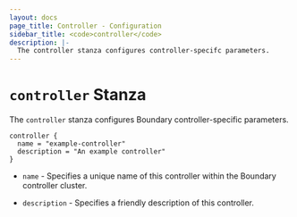 ```yaml
---
layout: docs
page_title: Controller - Configuration
sidebar_title: <code>controller</code>
description: |-
  The controller stanza configures controller-specifc parameters.
---
```


# `controller` Stanza

The `controller` stanza configures Boundary controller-specific parameters.

```hcl
controller {
  name = "example-controller"
  description = "An example controller"
}
```

- `name` - Specifies a unique name of this controller within the Boundary controller cluster.

- `description` - Specifies a friendly description of this controller.
